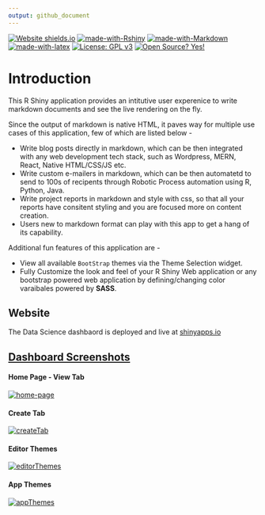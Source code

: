 ```yaml
---
output: github_document
---
```


<!-- README.md is generated from README.Rmd. Please edit that file -->

<!-- badges: start -->
[![Website shields.io](https://img.shields.io/website-up-down-green-red/http/shields.io.svg)](https://mayankagrawalbond.shinyapps.io/live-knit-rmd/)
[![made-with-Rshiny](https://img.shields.io/badge/Made%20with-RShiny-blue?style=plastic&logo=r)](https://shiny.rstudio.com/)
[![made-with-Markdown](https://img.shields.io/badge/Made%20with-Markdown-1f425f.svg)](http://commonmark.org)
[![made-with-latex](https://img.shields.io/badge/Made%20with-LaTeX-1f425f.svg)](https://www.latex-project.org/)
[![License: GPL v3](https://img.shields.io/static/v1?label=license&message=MIT&color=blue)](https://opensource.org/licenses/MIT)
[![Open Source? Yes!](https://badgen.net/badge/Open%20Source%20%3F/Yes%21/blue?icon=github)]()

<!-- badges: end -->

# Introduction

This R Shiny application provides an intitutive user experenice to write markdown documents and see the live rendering on the fly. 

Since the output of markdown is native HTML, it paves way for multiple use cases of this application, few of which are listed below -

- Write blog posts directly in markdown, which can be then integrated with any web development tech stack, such as Wordpress, MERN, React, Native HTML/CSS/JS etc.
- Write custom e-mailers in markdown, which can be then automatetd to send to 100s of recipents through Robotic Process automation using R, Python, Java.
- Write project reports in markdown and style with css, so that all your reports have consitent styling and you are focused more on content creation.
- Users new to markdown format can play with this app to get a hang of its capability.

Additional fun features of this application are -

- View all available `BootStrap` themes via the Theme Selection widget.
- Fully Customize the look and feel of your R Shiny Web application or any bootstrap powered web application by defining/changing color varaibales powered by **SASS**.


## Website

The Data Science dashbaord is deployed and live at [shinyapps.io](https://mayankagrawalbond.shinyapps.io/live-knit-rmd/)

## [Dashboard Screenshots](https://mayankagrawalbond.shinyapps.io/live-knit-rmd/)

#### Home Page - View Tab

[![home-page](images/ScreenShot-1.png)](https://mayankagrawalbond.shinyapps.io/live-knit-rmd/)

#### Create Tab

[![createTab](images/ScreenShot-2.png)](https://mayankagrawalbond.shinyapps.io/live-knit-rmd/)

#### Editor Themes

[![editorThemes](images/ScreenShot-3.png)](https://mayankagrawalbond.shinyapps.io/live-knit-rmd/)

#### App Themes

[![appThemes](images/ScreenShot-4.png)](https://mayankagrawalbond.shinyapps.io/live-knit-rmd/)
